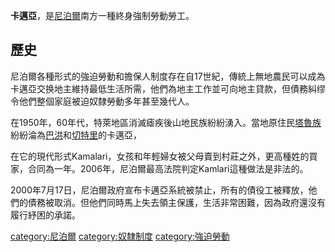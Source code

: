 '''卡邁亞'''，是[[尼泊爾|尼泊爾]]南方一種終身強制勞動勞工。

==歷史==
尼泊爾各種形式的強迫勞動和擔保人制度存在自17世紀，傳統上無地農民可以成為卡邁亞交换地主維持最低生活所需，他們為地主工作並可向地主貸款，但債務糾缪令他們整個家庭被迫奴隸勞動多年甚至幾代人。

在1950年，60年代，特萊地區消滅瘧疾後山地民族紛紛湧入。當地原住民[[塔魯族|塔魯族]]紛紛淪為[[巴洪|巴洪]]和[[切特里|切特里]]的卡邁亞，

在它的現代形式Kamalari，女孩和年輕婦女被父母賣到村莊之外，更高種姓的買家，合同為一年。2006年，尼泊爾最高法院判定Kamlari這種做法是非法的。

2000年7月17日，尼泊爾政府宣布卡邁亞系統被禁止，所有的債役工被釋放，他們的債務被取消。但他們同時馬上失去領主保護，生活非常困難，因為政府還沒有履行紓困的承諾。

[[category:尼泊爾|category:尼泊爾]]
[[category:奴隸制度|category:奴隸制度]]
[[category:強迫勞動|category:強迫勞動]]